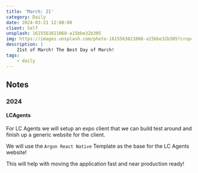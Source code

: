 ```yaml
---
title: 'March: 21'
category: Daily
date: 2024-03-21 12:00:00
client: Self
unsplash: 1615563821068-a15bbe32b305
img: https://images.unsplash.com/photo-1615563821068-a15bbe32b305?crop=entropy&cs=srgb&fm=jpg&ixid=MnwzNjM5Nzd8MHwxfHJhbmRvbXx8fHx8fHx8fDE2ODE3NDg2ODY&ixlib=rb-4.0.3&q=85
description: |
    21st of March! The Best Day of March!
tags:
    - daily
---
```




<MDXJS>

## Notes

</MDXJS>

<MDXJS>

### 2024

<MDXJS>

#### LCAgents

For LC Agents we will setup an expo client that we can build test around and finish up a generic website for the client.

We will use the `Argon React Native` Template as the base for the LC Agents website!

This will help with moving the application fast and near production ready!

</MDXJS>


</MDXJS>

